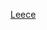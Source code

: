 {{football squad 
|name        = 萊切球員名單
|teamname    = 莱切足球俱乐部
|title       = -{zh-hans:萊切;zh-hk:萊切;zh-tw:萊切;}-
|bgcolor=yellow
|textcolor=red
|bordercolor=#132343
|list=<div>
{{football squad2 player|no=1|name={{le|马尔科·布莱韦|Marco Bleve|布莱韦}}}}
{{football squad2 player|no=3|name={{le|布雷揚·維拉|Brayan Vera|維拉}}}}
{{football squad2 player|no=5|name={{le|法比奧·盧喬尼|Fabio Lucioni|盧喬尼}}}}
{{football squad2 player|no=6|name={{le|洛倫可·西米奇|Lorenco Šimić|西米奇}}}}
{{football squad2 player|no=7|name=[[安东尼诺·拉古萨|拉古萨]]}}
{{football squad2 player|no=8|name={{le|馬里奧·賈吉洛|Mario Gargiulo|賈吉洛}}}}
{{football squad2 player|no=9|name={{le|马西莫·科达|Massimo Coda|科达}}}}
{{football squad2 player|no=10|name={{le|弗朗切斯科·迪马里亚诺|Francesco Di Mariano|迪马里亚诺}}}}
{{football squad2 player|no=13|name=[[亚历山德罗·图亚|图亚]]}}
{{football squad2 player|no=14|name={{le|索里爾·約翰·賀佳松|Þórir Jóhann Helgason|賀佳松}}}}
<!--{{football squad2 player|no=15|name={{le|伊拉里奧·蒙泰里西|Ilario Monterisi|蒙泰里西}}}}-->
{{football squad2 player|no=17|name={{le|瓦伦丁·詹德雷|Valentin Gendrey|詹德雷}}}}
{{football squad2 player|no=19|name={{le|馬爾欽·利斯特科夫斯基|Marcin Listkowski|利斯特科夫斯基}}}}
{{football squad2 player|no=21|name=[[加布里埃尔·瓦斯康塞洛斯·费雷拉|基比爾]]}} {{football squad2 player|no=22|name=[[亚历山德罗·普利扎里|-{zh-hk:比利沙尼;zh-cn:普利扎里;zh-tw:普利扎里}-]]}}
{{football squad2 player|no=23|name={{le|約翰·比約肯格倫|John Björkengren|比約肯格倫}}}}
{{football squad2 player|no=24|name={{le|保羅·法拉歌|Paolo Faragò|法拉歌}}}}
{{football squad2 player|no=25|name={{le|安東尼諾·加洛|Antonino Gallo|加洛}}}}
{{football squad2 player|no=27|name={{le|加布里埃爾·斯特雷費扎|Gabriel Strefezza|斯特雷費扎}}}}
{{football squad2 player|no=29|name={{le|阿莱克西斯·布兰|Alexis Blin|布兰}}}}
{{football squad2 player|no=30|name=[[安東尼奧·巴雷卡|-{zh-hans:巴雷卡;zh-hk:巴列卡;zh-tw:巴雷卡;}-]]}}
{{football squad2 player|no=33|name={{le|阿圖羅·卡拉布雷西|Arturo Calabresi|卡拉布雷西}}}}
<!--{{football squad2 player|no=34|name={{le|塞爾吉奧·瑪塞莉|Sergio Maselli|瑪塞莉}}}}-->
{{football squad2 player|no=37|name={{le|扎恩·馬耶爾|Žan Majer|馬耶爾}}}}
{{football squad2 player|no=42|name={{le|摩頓·尤爾曼|Morten Hjulmand|尤爾曼}}}}
{{football squad2 player|no=44|name={{le|卡斯特里奧·德爾馬庫|Kastriot Dermaku|德爾馬庫}}}}
<!--{{football squad2 player|no=75|name={{le|馬蒂亞·費爾利西|Mattia Felici|費爾利西}}}}-->
{{football squad2 player|no=90|name={{le|勞爾·阿森西奧|Raúl Asencio|阿森西奧}}}}
{{football squad2 player|no=99|name={{le|巴勃羅·羅德里奎|Pablo Rodríguez|羅德里奎}}}}
{{football squad2 player|no=-|name={{le|吉安盧卡·弗拉博塔|Gianluca Frabotta|-{zh-hans:弗拉博塔;zh-hk:法保達;zh-tw:弗拉博塔;}-}}}}
{{football squad manager|title=領隊|name={{le|馬爾科·巴羅尼|Marco Baroni|巴羅尼}}}}
</div>
}}<noinclude>
[[Category:意大利足球俱乐部名单模板|Leece]]

</noinclude>